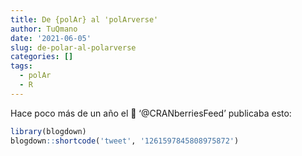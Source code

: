 ```yaml
---
title: De {polAr} al 'polArverse'
author: TuQmano
date: '2021-06-05'
slug: de-polar-al-polarverse
categories: []
tags:
  - polAr
  - R
---
```


Hace poco más de un año el 🤖 '@CRANberriesFeed' publicaba esto:

```r
library(blogdown)
blogdown::shortcode('tweet', '1261597845808975872')
```
